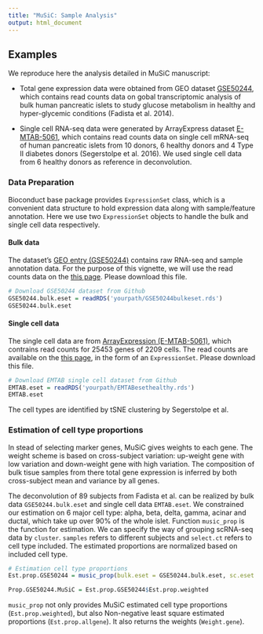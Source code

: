 ---
title: "MuSiC: Sample Analysis"
output: html_document
---

Examples
--------

We reproduce here the analysis detailed in MuSiC manuscript: 

- Total gene expression data were obtained from GEO dataset [GSE50244](https://www.ncbi.nlm.nih.gov/geo/query/acc.cgi?acc=GSE50244), which contains read counts data on gobal transcriptomic analysis of bulk human pancreatic islets to study glucose metabolism in healthy and hyper-glycemic conditions (Fadista et al. 2014).

-   Single cell RNA-seq data were generated by ArrayExpress dataset [E-MTAB-5061](https://www.ebi.ac.uk/arrayexpress/experiments/E-MTAB-5061/), which contains read counts data on single cell mRNA-seq of human pancreatic islets from 10 donors, 6 healthy donors and 4 Type II diabetes donors (Segerstolpe et al. 2016). We used single cell data from 6 healthy donors as reference in deconvolution.

### Data Preparation

Bioconduct base package provides `ExpressionSet` class, which is a convenient data structure to hold expression data along with sample/feature annotation. Here we use two `ExpressionSet` objects to handle the bulk and single cell data respectively.

#### Bulk data

The dataset's [GEO entry (GSE50244)](https://www.ncbi.nlm.nih.gov/geo/query/acc.cgi?acc=GSE50244) contains raw RNA-seq and sample annotation data. For the purpose of this vignette, we will use the read counts data on the [this page](https://github.com/xuranw/MuSiC/tree/master/vignettes/data/GSE50244bulkeset.rds). Please download this file.

``` r
# Download GSE50244 dataset from Github
GSE50244.bulk.eset = readRDS('yourpath/GSE50244bulkeset.rds')
GSE50244.bulk.eset
```

#### Single cell data

The single cell data are from [ArrayExpression (E-MTAB-5061)](https://www.ebi.ac.uk/arrayexpress/experiments/E-MTAB-5061/), which contrains read counts for 25453 genes of 2209 cells. The read counts are available on the [this page](https://github.com/xuranw/MuSiC/tree/master/vignettes/data/EMTABesethealthy.rds), in the form of an `ExpressionSet`. Please download this file.

``` r
# Download EMTAB single cell dataset from Github
EMTAB.eset = readRDS('yourpath/EMTABesethealthy.rds')
EMTAB.eset
```

The cell types are identified by tSNE clustering by Segerstolpe et al.

### Estimation of cell type proportions

In stead of selecting marker genes, MuSiC gives weights to each gene. The weight scheme is based on cross-subject variation: up-weight gene with low variation and down-weight gene with high variation. The composition of bulk tisue samples from there total gene expression is inferred by both cross-subject mean and variance by all genes.

The deconvolution of 89 subjects from Fadista et al. can be realized by bulk data `GSE50244.bulk.eset` and single cell data `EMTAB.eset`. We constrained our estimation on 6 major cell type: alpha, beta, delta, gamma, acinar and ductal, which take up over 90% of the whole islet. Function `music_prop` is the function for estimation. We can specify the way of grouping scRNA-seq data by `cluster`. `samples` refers to different subjects and `select.ct` refers to cell type included. The estimated proportions are normalized based on included cell type.

``` r
# Estimation cell type proportions
Est.prop.GSE50244 = music_prop(bulk.eset = GSE50244.bulk.eset, sc.eset = EMTAB.eset, clusters = 'cellType', samples = 'sampleID', select.ct = c('alpha', 'beta', 'delta', 'gamma', 'acinar', 'ductal'))

Prop.GSE50244.MuSiC = Est.prop.GSE50244$Est.prop.weighted
```
`music_prop` not only provides MuSiC estimated cell type proportions (`Est.prop.weighted`), but also Non-negative least square estimated proportions (`Est.prop.allgene`). It also returns the weights (`Weight.gene`).